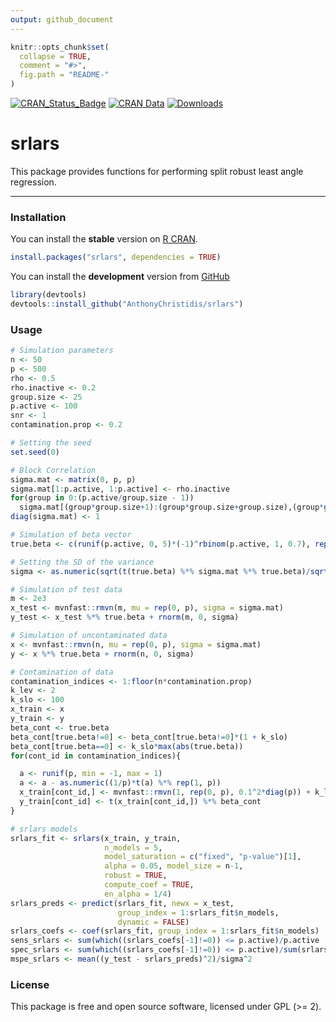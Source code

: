 ```yaml
---
output: github_document
---
```


```r
knitr::opts_chunk$set(
  collapse = TRUE,
  comment = "#>",
  fig.path = "README-"
)
```

[![CRAN\_Status\_Badge](http://www.r-pkg.org/badges/version/srlars)](https://cran.r-project.org/package=srlars)
[![CRAN Data](https://www.r-pkg.org/badges/last-release/srlars)](https://cran.r-project.org/package=srlars) 
[![Downloads](http://cranlogs.r-pkg.org/badges/srlars)](https://cran.r-project.org/package=srlars)

srlars
================

This package provides functions for performing split robust least angle regression.

---------------------------------------------------------------------------------------------

### Installation

You can install the **stable** version on [R CRAN](https://cran.r-project.org/package=srlars).

```r
install.packages("srlars", dependencies = TRUE)
```

You can install the **development** version from [GitHub](https://github.com/AnthonyChristidis/srlars)

``` r
library(devtools)
devtools::install_github("AnthonyChristidis/srlars")
```

### Usage

``` r
# Simulation parameters
n <- 50
p <- 500
rho <- 0.5
rho.inactive <- 0.2
group.size <- 25
p.active <- 100
snr <- 1
contamination.prop <- 0.2

# Setting the seed
set.seed(0)

# Block Correlation
sigma.mat <- matrix(0, p, p)
sigma.mat[1:p.active, 1:p.active] <- rho.inactive
for(group in 0:(p.active/group.size - 1))
  sigma.mat[(group*group.size+1):(group*group.size+group.size),(group*group.size+1):(group*group.size+group.size)] <- rho
diag(sigma.mat) <- 1

# Simulation of beta vector
true.beta <- c(runif(p.active, 0, 5)*(-1)^rbinom(p.active, 1, 0.7), rep(0, p - p.active))

# Setting the SD of the variance
sigma <- as.numeric(sqrt(t(true.beta) %*% sigma.mat %*% true.beta)/sqrt(snr))

# Simulation of test data
m <- 2e3
x_test <- mvnfast::rmvn(m, mu = rep(0, p), sigma = sigma.mat)
y_test <- x_test %*% true.beta + rnorm(m, 0, sigma)

# Simulation of uncontaminated data
x <- mvnfast::rmvn(n, mu = rep(0, p), sigma = sigma.mat)
y <- x %*% true.beta + rnorm(n, 0, sigma)

# Contamination of data
contamination_indices <- 1:floor(n*contamination.prop)
k_lev <- 2
k_slo <- 100
x_train <- x
y_train <- y
beta_cont <- true.beta
beta_cont[true.beta!=0] <- beta_cont[true.beta!=0]*(1 + k_slo)
beta_cont[true.beta==0] <- k_slo*max(abs(true.beta))
for(cont_id in contamination_indices){

  a <- runif(p, min = -1, max = 1)
  a <- a - as.numeric((1/p)*t(a) %*% rep(1, p))
  x_train[cont_id,] <- mvnfast::rmvn(1, rep(0, p), 0.1^2*diag(p)) + k_lev * a / as.numeric(sqrt(t(a) %*% solve(sigma.mat) %*% a))
  y_train[cont_id] <- t(x_train[cont_id,]) %*% beta_cont
}

# srlars models
srlars_fit <- srlars(x_train, y_train,
                     n_models = 5,
                     model_saturation = c("fixed", "p-value")[1],
                     alpha = 0.05, model_size = n-1,
                     robust = TRUE,
                     compute_coef = TRUE,
                     en_alpha = 1/4)
srlars_preds <- predict(srlars_fit, newx = x_test,
                        group_index = 1:srlars_fit$n_models,
                        dynamic = FALSE)
srlars_coefs <- coef(srlars_fit, group_index = 1:srlars_fit$n_models)
sens_srlars <- sum(which((srlars_coefs[-1]!=0)) <= p.active)/p.active
spec_srlars <- sum(which((srlars_coefs[-1]!=0)) <= p.active)/sum(srlars_coefs[-1]!=0)
mspe_srlars <- mean((y_test - srlars_preds)^2)/sigma^2
```

### License

This package is free and open source software, licensed under GPL (&gt;= 2).
